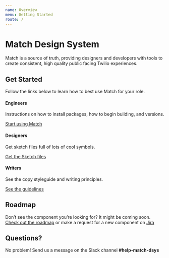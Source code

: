 ```yaml
---
name: Overview
menu: Getting Started
route: /
---
```


# Match Design System

Match is a source of truth, providing designers and developers with tools to
create consistent, high quality public facing Twilio experiences.


## Get Started

Follow the links below to learn how to best use Match for your role.

#### Engineers

Instructions on how to install packages, how to begin building, and versions.

[Start using Match](./getting-started/develop)

#### Designers

Get sketch files full of lots of cool symbols.

[Get the Sketch files](./getting-started/design)

#### Writers

See the copy styleguide and writing principles.

[See the guidelines](https://www.twilio.com/brand/guidelines/writing-style)

## Roadmap

Don’t see the component you’re looking for? It might be coming soon.
[Check out the roadmap](./roadmap) or make a request for a
new component on
[Jira](https://issues.corp.twilio.com/secure/CreateIssueDetails!init.jspa?pid=23424&issuetype=1&priority=3)

## Questions?

No problem! Send us a message on the Slack channel
**#help-match-dsys**
